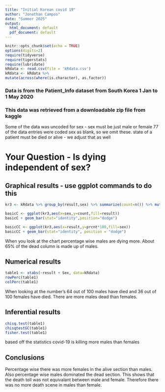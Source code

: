 ```yaml
---
title: "Initial Korean covid 19"
author: "Jonathan Campos"
date: "Summer 2025"
output:
  html_document: default
  pdf_document: default
---
```


```r
knitr::opts_chunk$set(echo = TRUE)
options(digits=2)
require(tidyverse)
require(tigerstats)
require(lubridate)
kRdata <- read.csv(file = 'kRdata.csv')
kRdata <- kRdata %>%
mutate(across(where(is.character), as.factor))

```
### Data is from the Patient_Info dataset from South Korea 1 Jan to 1 May 2020
### This data was retrieved from a downloadable zip file from kaggle

Some of the data was uncoded for sex - sex must be just male or female
77 of the data entries were coded sex  as blank, so we omit these.
state of a patient must be died or alive - we adjust that as well   
  
# Your Question - Is dying independent of sex?






## Graphical results - use ggplot commands to do this  

```r
kr3 <- kRdata %>% group_by(result,sex) %>% summarize(count=n()) %>% mutate(prcnt=count/sum(count))
``` 



```r
basicC <- ggplot(kr3,aes(x=sex,y=count,fill=result))
basicC + geom_bar(stat="identity",position="dodge")
```  

```r
basicCC <- ggplot(kr3,aes(x=result,y=prcnt*100,fill=sex)) 
basicCC + geom_bar(stat="identity", position = "dodge")
```

When you look at the chart percentage wise males are dying more. About 65% of the dead column is made up of males.



  
## Numerical results

```r
table1 <- xtabs(~result + Sex, data=kRdata)
rowPerc(table1)
colPerc(table1)
```

When looking at the number's 64 out of 100 males have died and 36 out of 100 females have died. There are more males dead than females.

## Inferential results 

```r
chisq.test(table1)
chisqtestGC(table1)
fisher.test(table1)
```
based off the statistics covid-19 is killing more males than females 

## Conclusions
Percentage wise there was more females in the alive section than males. Also percentage wise males dominated the dead section. This shows that the death toll was not equivalant between male and female. Therefore there was no more death scene in males than female. 
